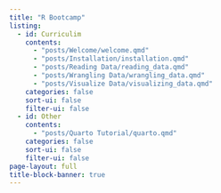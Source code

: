 ```yaml
---
title: "R Bootcamp"
listing:
  - id: Curriculim
    contents:
      - "posts/Welcome/welcome.qmd"
      - "posts/Installation/installation.qmd"
      - "posts/Reading Data/reading_data.qmd"
      - "posts/Wrangling Data/wrangling_data.qmd"
      - "posts/Visualize Data/visualizing_data.qmd"
    categories: false
    sort-ui: false
    filter-ui: false
  - id: Other
    contents: 
      - "posts/Quarto Tutorial/quarto.qmd"
    categories: false
    sort-ui: false
    filter-ui: false
page-layout: full
title-block-banner: true
---
```

